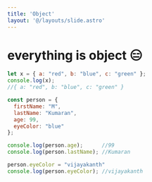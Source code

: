 ```yaml
---
title: 'Object'
layout: '@/layouts/slide.astro'
---
```


# everything is object 😑

```javascript
let x = { a: "red", b: "blue", c: "green" };
console.log(x);
//{ a: "red", b: "blue", c: "green" }
```

```javascript
const person = {
  firstName: "M",
  lastName: "Kumaran",
  age: 99,
  eyeColor: "blue"
};

console.log(person.age);      //99
console.log(person.lastName); //Kumaran

person.eyeColor = "vijayakanth"
console.log(person.eyeColor); //vijayakanth
```